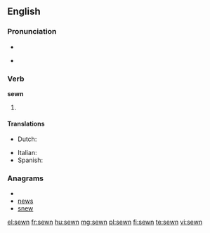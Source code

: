 ==English==

===Pronunciation===
* {{SAMPA|/'s@Un/}}
* {{a|US}} {{IPA|/ˈsəʊn/}}
*: {{rhymes|əʊn}}

===Verb===
'''sewn'''

# {{past participle of| to [[sew]]}}

====Translations====
{{trans-top|past participle of sew}}
* Dutch: {{t+|nl|genaaid}}
{{trans-mid}}
* Italian: {{t+|it|cucito}}
* Spanish: {{t-|es|cosido}}
{{trans-bottom}}

===Anagrams===
* {{alphagram|ensw}}
* [[news#English|news]]
* [[snew#English|snew]]

[[el:sewn]]
[[fr:sewn]]
[[hu:sewn]]
[[mg:sewn]]
[[pl:sewn]]
[[fi:sewn]]
[[te:sewn]]
[[vi:sewn]]